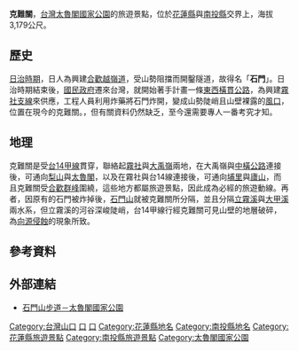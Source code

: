 {{坐標|24.153881|N|121.282943|E|display=title}}

{{Infobox 台灣景點
|name= 克難關
|image= Highway cut through Shimen Mountain at Kenanguan.jpg
|imagename=在[[合歡北峰|合歡北峰]]為背景下所見[[台14甲線|台14甲線]]通過石門山與石門北峰之間的山口，此即「克難關」。
|othername= 石門
|formalname= 
|class=
|time=
|facility= [[台14甲線|台14甲線]]
|measure=
|location= 
|altitude= 3,179公尺
|specialty= 可展望[[合歡群峰|合歡群峰]]等高山景觀
|attention= 東側危崖勿近，此為[[塔次基里溪|塔次基里溪]]向源侵蝕的崩壁。
|open=
|cost=
|website=
}}
'''克難關'''，[[台灣|台灣]][[太魯閣國家公園|太魯閣國家公園]]的旅遊景點，位於[[花蓮縣|花蓮縣]]與[[南投縣|南投縣]]交界上，海拔3,179公尺{{r|taroko}}{{r|kemap}}。

== 歷史 ==
[[台灣日治時期|日治時期]]，日人為興建[[合歡越嶺道|合歡越嶺道]]，受山勢阻擋而開鑿隧道，故得名「'''石門'''」{{r|楊南郡}}。日治時期結束後，[[國民政府|國民政府]]遷來台灣，就開始著手計畫一條[[東西橫貫公路|東西橫貫公路]]，為興建[[霧社支線|霧社支線]]來供應，工程人員利用炸藥將石門炸開，變成山勢陡峭且山壁裸露的[[風口|風口]]，位置在現今的克難關{{r|楊南郡}}{{r|游太郎}}。{{fact|至於名稱出自於何，在坊間流傳是[[蔣經國|蔣經國]]所命名}}，但有關資料仍然缺乏，至今還需要專人一番考究才知。

== 地理 ==
克難關是受[[台14甲線|台14甲線]]貫穿，聯絡起[[霧社|霧社]]與[[大禹嶺|大禹嶺]]兩地，在大禹嶺與[[中橫公路|中橫公路]]連接後，可通向[[梨山|梨山]]與[[太魯閣|太魯閣]]，以及在霧社與台14線連接後，可通向[[埔里鎮|埔里]]與[[廬山|廬山]]，而且克難關受[[合歡群峰|合歡群峰]]圍繞，這些地方都屬旅遊景點，因此成為必經的旅遊動線{{r|forest}}。再者，因原有的石門被炸掉後，[[石門山_(南投縣)|石門山]]就被克難關所分隔，並且分隔[[立霧溪|立霧溪]]與[[大甲溪|大甲溪]]兩水系，但立霧溪的河谷深峻陡峭，台14甲線行經克難關可見山壁的地層破碎，為[[向源侵蝕|向源侵蝕]]的現象所致{{r|taroko}}。

== 參考資料 ==
{{reflist|2|refs=

<ref name="taroko">{{cite web|url=http://www.taroko.gov.tw/zhTW/Content.aspx?tm=1&mm=6&sm=1&page=3&id=26|title=石門山步道　克難關|publisher=太魯閣國家公園管理處|date=|accessdate=2010-12-21|language=zh-tw|archive-date=2016-03-04|archive-url=https://web.archive.org/web/20160304120236/http://www.taroko.gov.tw/zhTW/Content.aspx?tm=1&mm=6&sm=1&page=3&id=26|dead-url=yes}}</ref>

<ref name="kemap">{{cite web|url=http://www.kemap.net/inc/view.asp?u=/map/UploadPic/2008-10/2008101412591015488.jpg|title=南投縣地圖|publisher=科圖|date=|accessdate=2010-12-21|language=zh-cn|deadurl=yes|archiveurl=https://web.archive.org/web/20160304125420/http://www.kemap.net/inc/view.asp?u=%2Fmap%2FUploadPic%2F2008-10%2F2008101412591015488.jpg|archivedate=2016-03-04|df=}}</ref>

<ref name="楊南郡">{{cite web|url=http://www.taroko.gov.tw/TarokoPortal/Files/Report/554358101634_A.pdf|title=《太魯閣國家公園合歡古道西段調查與步道規劃報告》|author=楊南郡|publisher=太魯閣國家公園管理處|year=1989年|accessdate=2010-12-21|language=zh-tw|archive-date=2007-12-23|archive-url=https://web.archive.org/web/20071223234929/http://www.taroko.gov.tw/TarokoPortal/Files/Report/554358101634_A.pdf|dead-url=yes}}</ref>

<ref name="游太郎">{{cite web|url=http://www.libertytimes.com.tw/2010/new/jul/3/today-north12.htm|title=20分鐘登百岳 石門山行程夯|author=游太郎|publisher=自由電子報|date=2010年7月3日|accessdate=2010-12-21|language=zh-tw|deadurl=yes|archiveurl=https://web.archive.org/web/20131023060329/http://www.libertytimes.com.tw/2010/new/jul/3/today-north12.htm|archivedate=2013年10月23日}}</ref>

<ref name="forest">{{cite web|url=http://recreation.forest.gov.tw/PHOTO/RA/0300004/08/030000401.jpg|title=交通路線|publisher=台灣山林悠遊網|date=|accessdate=2010-12-22|language=zh-tw}}{{dead link|date=2017年11月 |bot=InternetArchiveBot |fix-attempted=yes }}</ref>

}}

== 外部連結 ==
{{commons category|Kenanguan}}
*[https://www.taroko.gov.tw/zh-tw/Tourism/TrailDetail?id=55 石門山步道－太魯閣國家公園] {{Wayback|url=https://www.taroko.gov.tw/zh-tw/Tourism/TrailDetail?id=55 |date=20200918223951 }}

[[Category:台灣山口|Category:台灣山口]]
[[Category:仁愛鄉地理|口]]
[[Category:秀林鄉地理|口]]
[[Category:花蓮縣地名|Category:花蓮縣地名]]
[[Category:南投縣地名|Category:南投縣地名]]
[[Category:花蓮縣旅遊景點|Category:花蓮縣旅遊景點]]
[[Category:南投縣旅遊景點|Category:南投縣旅遊景點]]
[[Category:太魯閣國家公園|Category:太魯閣國家公園]]